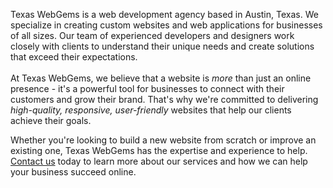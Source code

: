 Texas WebGems is a web development agency based in Austin, Texas. We specialize in creating custom websites and web applications for businesses of all sizes. Our team of experienced developers and designers work closely with clients to understand their unique needs and create solutions that exceed their expectations.  
\
At Texas WebGems, we believe that a website is *more* than just an online presence - it's a powerful tool for businesses to connect with their customers and grow their brand. That's why we're committed to delivering *high-quality, responsive, user-friendly* websites that help our clients achieve their goals.

Whether you're looking to build a new website from scratch or improve an existing one, Texas WebGems has the expertise and experience to help. [Contact us](https://www.texaswebgems.com/contact) today to learn more about our services and how we can help your business succeed online.
